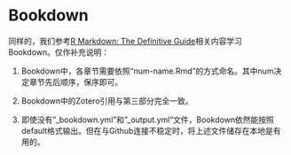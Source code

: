 # Bookdown

同样的，我们参考[R Markdown: The Definitive Guide](https://bookdown.org/yihui/rmarkdown/books.html)相关内容学习Bookdown。仅作补充说明：

1. Bookdown中，各章节需要依照“num-name.Rmd”的方式命名。其中num决定章节先后顺序，保序即可。

2. Bookdown中的Zotero引用与第三部分完全一致。

3. 即使没有"_bookdown.yml"和"_output.yml"文件，Bookdown依然能按照default格式输出。但在与Github连接不稳定时，将上述文件储存在本地是有用的。



